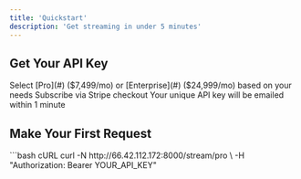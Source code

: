 ```yaml
---
title: 'Quickstart'
description: 'Get streaming in under 5 minutes'
---
```


## Get Your API Key

<Steps>
  <Step title="Choose Your Plan">
    Select [Pro](#) ($7,499/mo) or [Enterprise](#) ($24,999/mo) based on your needs
  </Step>
  <Step title="Complete Payment">
    Subscribe via Stripe checkout
  </Step>
  <Step title="Receive API Key">
    Your unique API key will be emailed within 1 minute
  </Step>
</Steps>

## Make Your First Request

<CodeGroup>
```bash cURL
curl -N http://66.42.112.172:8000/stream/pro \
  -H "Authorization: Bearer YOUR_API_KEY"
